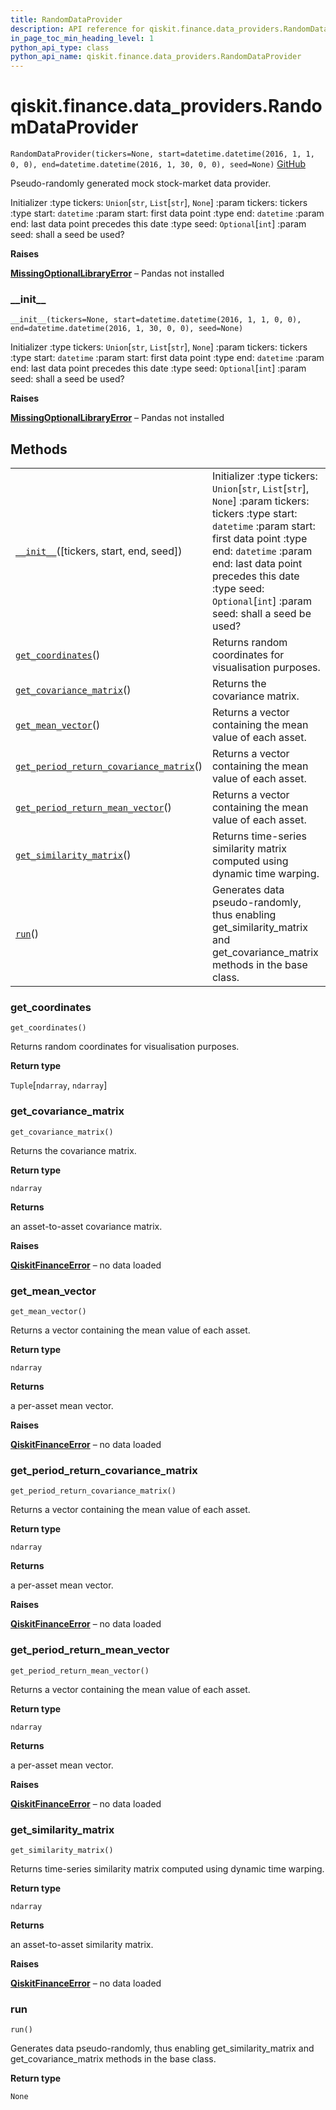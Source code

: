 ```yaml
---
title: RandomDataProvider
description: API reference for qiskit.finance.data_providers.RandomDataProvider
in_page_toc_min_heading_level: 1
python_api_type: class
python_api_name: qiskit.finance.data_providers.RandomDataProvider
---
```


# qiskit.finance.data\_providers.RandomDataProvider

<span id="qiskit.finance.data_providers.RandomDataProvider" />

`RandomDataProvider(tickers=None, start=datetime.datetime(2016, 1, 1, 0, 0), end=datetime.datetime(2016, 1, 30, 0, 0), seed=None)` [GitHub](https://github.com/qiskit-community/qiskit-aqua/tree/stable/0.9/qiskit/finance/data_providers/random_data_provider.py "view source code")

Pseudo-randomly generated mock stock-market data provider.

Initializer :type tickers: `Union`\[`str`, `List`\[`str`], `None`] :param tickers: tickers :type start: `datetime` :param start: first data point :type end: `datetime` :param end: last data point precedes this date :type seed: `Optional`\[`int`] :param seed: shall a seed be used?

**Raises**

[**MissingOptionalLibraryError**](qiskit.aqua.MissingOptionalLibraryError "qiskit.aqua.MissingOptionalLibraryError") – Pandas not installed

### \_\_init\_\_

<span id="qiskit.finance.data_providers.RandomDataProvider.__init__" />

`__init__(tickers=None, start=datetime.datetime(2016, 1, 1, 0, 0), end=datetime.datetime(2016, 1, 30, 0, 0), seed=None)`

Initializer :type tickers: `Union`\[`str`, `List`\[`str`], `None`] :param tickers: tickers :type start: `datetime` :param start: first data point :type end: `datetime` :param end: last data point precedes this date :type seed: `Optional`\[`int`] :param seed: shall a seed be used?

**Raises**

[**MissingOptionalLibraryError**](qiskit.aqua.MissingOptionalLibraryError "qiskit.aqua.MissingOptionalLibraryError") – Pandas not installed

## Methods

|                                                                                                                                                                                                                         |                                                                                                                                                                                                                                                                                          |
| ----------------------------------------------------------------------------------------------------------------------------------------------------------------------------------------------------------------------- | ---------------------------------------------------------------------------------------------------------------------------------------------------------------------------------------------------------------------------------------------------------------------------------------- |
| [`__init__`](#qiskit.finance.data_providers.RandomDataProvider.__init__ "qiskit.finance.data_providers.RandomDataProvider.__init__")(\[tickers, start, end, seed])                                                      | Initializer :type tickers: `Union`\[`str`, `List`\[`str`], `None`] :param tickers: tickers :type start: `datetime` :param start: first data point :type end: `datetime` :param end: last data point precedes this date :type seed: `Optional`\[`int`] :param seed: shall a seed be used? |
| [`get_coordinates`](#qiskit.finance.data_providers.RandomDataProvider.get_coordinates "qiskit.finance.data_providers.RandomDataProvider.get_coordinates")()                                                             | Returns random coordinates for visualisation purposes.                                                                                                                                                                                                                                   |
| [`get_covariance_matrix`](#qiskit.finance.data_providers.RandomDataProvider.get_covariance_matrix "qiskit.finance.data_providers.RandomDataProvider.get_covariance_matrix")()                                           | Returns the covariance matrix.                                                                                                                                                                                                                                                           |
| [`get_mean_vector`](#qiskit.finance.data_providers.RandomDataProvider.get_mean_vector "qiskit.finance.data_providers.RandomDataProvider.get_mean_vector")()                                                             | Returns a vector containing the mean value of each asset.                                                                                                                                                                                                                                |
| [`get_period_return_covariance_matrix`](#qiskit.finance.data_providers.RandomDataProvider.get_period_return_covariance_matrix "qiskit.finance.data_providers.RandomDataProvider.get_period_return_covariance_matrix")() | Returns a vector containing the mean value of each asset.                                                                                                                                                                                                                                |
| [`get_period_return_mean_vector`](#qiskit.finance.data_providers.RandomDataProvider.get_period_return_mean_vector "qiskit.finance.data_providers.RandomDataProvider.get_period_return_mean_vector")()                   | Returns a vector containing the mean value of each asset.                                                                                                                                                                                                                                |
| [`get_similarity_matrix`](#qiskit.finance.data_providers.RandomDataProvider.get_similarity_matrix "qiskit.finance.data_providers.RandomDataProvider.get_similarity_matrix")()                                           | Returns time-series similarity matrix computed using dynamic time warping.                                                                                                                                                                                                               |
| [`run`](#qiskit.finance.data_providers.RandomDataProvider.run "qiskit.finance.data_providers.RandomDataProvider.run")()                                                                                                 | Generates data pseudo-randomly, thus enabling get\_similarity\_matrix and get\_covariance\_matrix methods in the base class.                                                                                                                                                             |

### get\_coordinates

<span id="qiskit.finance.data_providers.RandomDataProvider.get_coordinates" />

`get_coordinates()`

Returns random coordinates for visualisation purposes.

**Return type**

`Tuple`\[`ndarray`, `ndarray`]

### get\_covariance\_matrix

<span id="qiskit.finance.data_providers.RandomDataProvider.get_covariance_matrix" />

`get_covariance_matrix()`

Returns the covariance matrix.

**Return type**

`ndarray`

**Returns**

an asset-to-asset covariance matrix.

**Raises**

[**QiskitFinanceError**](qiskit.finance.QiskitFinanceError "qiskit.finance.QiskitFinanceError") – no data loaded

### get\_mean\_vector

<span id="qiskit.finance.data_providers.RandomDataProvider.get_mean_vector" />

`get_mean_vector()`

Returns a vector containing the mean value of each asset.

**Return type**

`ndarray`

**Returns**

a per-asset mean vector.

**Raises**

[**QiskitFinanceError**](qiskit.finance.QiskitFinanceError "qiskit.finance.QiskitFinanceError") – no data loaded

### get\_period\_return\_covariance\_matrix

<span id="qiskit.finance.data_providers.RandomDataProvider.get_period_return_covariance_matrix" />

`get_period_return_covariance_matrix()`

Returns a vector containing the mean value of each asset.

**Return type**

`ndarray`

**Returns**

a per-asset mean vector.

**Raises**

[**QiskitFinanceError**](qiskit.finance.QiskitFinanceError "qiskit.finance.QiskitFinanceError") – no data loaded

### get\_period\_return\_mean\_vector

<span id="qiskit.finance.data_providers.RandomDataProvider.get_period_return_mean_vector" />

`get_period_return_mean_vector()`

Returns a vector containing the mean value of each asset.

**Return type**

`ndarray`

**Returns**

a per-asset mean vector.

**Raises**

[**QiskitFinanceError**](qiskit.finance.QiskitFinanceError "qiskit.finance.QiskitFinanceError") – no data loaded

### get\_similarity\_matrix

<span id="qiskit.finance.data_providers.RandomDataProvider.get_similarity_matrix" />

`get_similarity_matrix()`

Returns time-series similarity matrix computed using dynamic time warping.

**Return type**

`ndarray`

**Returns**

an asset-to-asset similarity matrix.

**Raises**

[**QiskitFinanceError**](qiskit.finance.QiskitFinanceError "qiskit.finance.QiskitFinanceError") – no data loaded

### run

<span id="qiskit.finance.data_providers.RandomDataProvider.run" />

`run()`

Generates data pseudo-randomly, thus enabling get\_similarity\_matrix and get\_covariance\_matrix methods in the base class.

**Return type**

`None`

